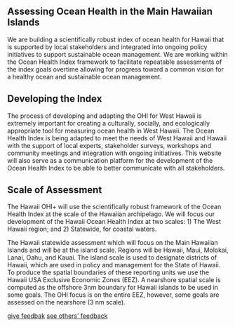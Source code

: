 
## Assessing Ocean Health in the Main Hawaiian Islands
 
We are building a scientifically robust index of ocean health for Hawaii that is supported by local stakeholders and integrated into ongoing policy initiatives to support sustainable ocean management. We are working within the Ocean Health Index framework to facilitate repeatable assessments of the index goals overtime allowing for progress toward a common vision for a healthy ocean and sustainable ocean management.  

 
## Developing the Index
The process of developing and adapting the OHI for West Hawaii is extremely important for creating a culturally, socially, and ecologically appropriate tool for measuring ocean health in West Hawaii. The Ocean Health Index is being adapted to meet the needs of West Hawaii and Hawaii with the support of local experts, stakeholder surveys, workshops and community meetings and integration with ongoing initiatives. This website will also serve as a communication platform for the development of the Ocean Health Index to be able to better communicate with all stakeholders.


## Scale of Assessment
The Hawaii OHI+ will use the scientifically robust framework of the Ocean Health Index at the scale of the Hawaiian archipelago. We will focus our development of the Hawaii Ocean Health Index at two scales:
1)	The West Hawaii region; and
2)	Statewide, for coastal waters.


The Hawaii statewide assessment which will focus on the Main Hawaiian Islands and will be at the island scale. Regions will be Hawaii, Maui, Molokai, Lanai, Oahu, and Kauai. The island scale is used to designate districts of Hawaii, which are used in policy and management for the State of Hawaii. 
To produce the spatial boundaries of these reporting units we use the Hawaii USA Exclusive Economic Zones (EEZ). A nearshore spatial scale is computed as the offshore 3nm boundary for Hawaii islands to be used in some goals. The OHI focus is on the entire EEZ, however, some goals are assessed on the nearshore (3 nm scale). 

[give feedbak](link to google survey)
[see others' feedback](link to survey results)

